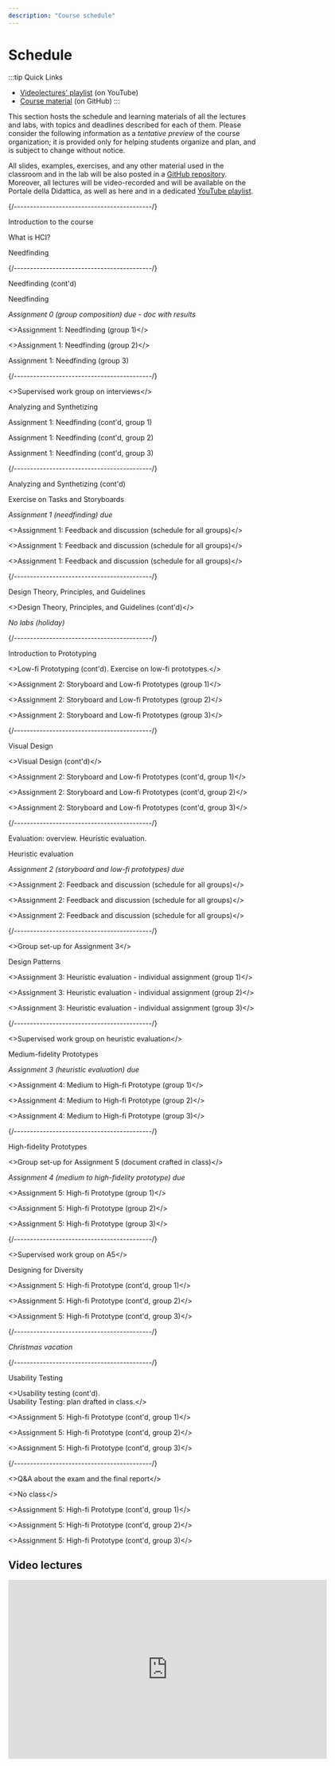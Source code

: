 ```yaml
---
description: "Course schedule"
---
```




# Schedule

:::tip Quick Links
* [Videolectures' playlist](https://www.youtube.com/playlist?list=PLs7DWGc_wmwRwGT5u9W9TKenphrJKtDss) (on YouTube)
* [Course material](https://github.com/polito-hci-2023/materials) (on GitHub)
:::

This section hosts the schedule and learning materials of all the lectures and labs, with topics and deadlines described for each of them. Please consider the following information as a _tentative preview_ of the course organization; it is provided only for helping students organize and plan, and is subject to change without notice.

All slides, examples, exercises, and any other material used in the classroom and in the lab will be also posted in a [GitHub repository](https://github.com/polito-hci-2023/materials). Moreover, all lectures will be video-recorded and will be available on the Portale della Didattica, as well as here and in a dedicated [YouTube playlist](https://www.youtube.com/playlist?list=PLs7DWGc_wmwRwGT5u9W9TKenphrJKtDss).

<LectureTable defaultTeacher="Luigi De Russis" defaultType="Lecture" showMaterial={false} language='EN'>

<LectureDivider topic='Week 01'/>{/*-------------------------------------------*/}

<LectureRow
    date="02/10/2023" time="14:30-16:00"
    video="https://youtu.be/S6_VuAk8taA"
    >
    <Link to="https://polito-hci-2023.github.io/materials/slides/00-intro.pdf" title="Course introduction slides in PDF">Introduction to the course</Link>
</LectureRow>

<LectureRow 
    date="03/10/2023" time="17:30-19:00"
    video="https://youtu.be/wWwFxNahoTA"
    >
    <Link to="https://polito-hci-2023.github.io/materials/slides/01-whatisHCI.pdf" title="Slides on introduction to HCI in PDF">What is HCI?</Link>
</LectureRow>

<LectureRow
    date="04/10/2023" time="13:00-14:30"
    video="https://youtu.be/9_OdwSfnElM"
    >
    <Link to="https://polito-hci-2023.github.io/materials/slides/02-needfinding.pdf" title="Needfinding slides in PDF">Needfinding</Link>
</LectureRow>

<LectureDivider topic='Week 02'/>{/*-------------------------------------------*/}

<LectureRow
    date="09/10/2023" time="14:30-16:00"
    video="https://youtu.be/wu4ASikBZZ8"
    >
    <span>Needfinding (cont'd)</span>
</LectureRow>

<LectureRow 
    date="10/10/2023" time="17:30-19:00" type="Exercise"
    video="https://youtu.be/uynZynu7EKE"
    >
    <Link to="https://polito-hci-2023.github.io/materials/slides/02b-needfinding-exercise.pdf" title="Exercise on needfinding">Needfinding</Link>
</LectureRow>

<LectureRow variant='success'
    date="10/10/2023" time="EOD" type="" teacher=""
    >
    <em>Assignment 0 (group composition) due - <Link to="https://docs.google.com/spreadsheets/d/1onS_mR75WWrs4NwDaIapE9KAfhRxd1jm8KXIem5h_nY" title="Groups-Themes match">doc with results</Link></em>
</LectureRow>

<LectureRow 
    date="11/10/2023" time="13:00-14:30" type="Lab" teacher="Alberto Monge Roffarello"
    >
    <><Link to="https://polito-hci-2023.github.io/materials/assignments/A1-needfinding.pdf" title="First assignment">Assignment 1: Needfinding</Link> (<Link to="https://docs.google.com/spreadsheets/d/1onS_mR75WWrs4NwDaIapE9KAfhRxd1jm8KXIem5h_nY" title="Groups-Themes match">group 1</Link>)</>
</LectureRow>

<LectureRow 
    date="11/10/2023" time="14:30-16:00" type="Lab" 
    >
    <><Link to="https://polito-hci-2023.github.io/materials/assignments/A1-needfinding.pdf" title="First assignment">Assignment 1: Needfinding</Link> (<Link to="https://docs.google.com/spreadsheets/d/1onS_mR75WWrs4NwDaIapE9KAfhRxd1jm8KXIem5h_nY" title="Groups-Themes match">group 2</Link>)</>
</LectureRow>

<LectureRow 
    date="11/10/2023" time="16:00-17:30" type="Lab" teacher="Tommaso Calò"
    ><Link to="https://polito-hci-2023.github.io/materials/assignments/A1-needfinding.pdf" title="First assignment">Assignment 1: Needfinding</Link> (<Link to="https://docs.google.com/spreadsheets/d/1onS_mR75WWrs4NwDaIapE9KAfhRxd1jm8KXIem5h_nY" title="Groups-Themes match">group 3</Link>)</LectureRow>

<LectureDivider topic='Week 03'/>{/*-------------------------------------------*/}

<LectureRow
    date="16/10/2023" time="14:30-16:00" type="Exercise"
    >
    <>Supervised work group on interviews</>
</LectureRow>

<LectureRow 
    date="17/10/2023" time="17:30-19:00"
    video="https://youtu.be/FAj3r1CTtkI"
    >
    <Link to="https://polito-hci-2023.github.io/materials/slides/03-analyzing.pdf" title="Task analysis, scenarios, and storyboards (PDF)">Analyzing and Synthetizing</Link>
</LectureRow>

<LectureRow 
    date="18/10/2023" time="13:00-14:30" type="Lab" teacher="Alberto Monge Roffarello"
    >Assignment 1: Needfinding (cont'd, group 1)</LectureRow>

<LectureRow 
    date="18/10/2023" time="14:30-16:00" type="Lab" teacher="Alberto Monge Roffarello"
    >Assignment 1: Needfinding (cont'd, group 2)</LectureRow>

<LectureRow 
    date="18/10/2023" time="16:00-17:30" type="Lab" teacher="Tommaso Calò"
    >Assignment 1: Needfinding (cont'd, group 3)</LectureRow>

<LectureDivider topic='Week 04'/>{/*-------------------------------------------*/}

<LectureRow
    date="23/10/2023" time="14:30-16:00"
    video="https://youtu.be/vpZgjmfiSPQ"
    >Analyzing and Synthetizing (cont'd)</LectureRow>

<LectureRow 
    date="24/10/2023" time="17:30-19:00" type="Exercise"
    video="https://youtu.be/OsPlTPsB2Oo"
    >
    <Link to="https://polito-hci-2023.github.io/materials/slides/03b-analyzing-exercise.pdf" title="Exercise on tasks and storyboards (PDF)">Exercise on Tasks and Storyboards</Link>
</LectureRow>

<LectureRow variant="success" date="24/10/2023" time="EOD" teacher="" type="">
    <em>Assignment 1 (needfinding) due</em>
</LectureRow>

<LectureRow 
    date="25/10/2023" time="13:00-14:30" type="Lab" teacher="All"
    >
    <>Assignment 1: Feedback and discussion (<Link to="https://docs.google.com/spreadsheets/d/1NngPG8eniNBA2pFE4qbOaYt1zSBjm6HF8UrwcEfHo_w" title="Schedule for the feedback session">schedule for all groups</Link>)</>
</LectureRow>

<LectureRow 
    date="25/10/2023" time="14:30-16:00" type="Lab" teacher="All"
    >
    <>Assignment 1: Feedback and discussion (<Link to="https://docs.google.com/spreadsheets/d/1NngPG8eniNBA2pFE4qbOaYt1zSBjm6HF8UrwcEfHo_w" title="Schedule for the feedback session">schedule for all groups</Link>)</>
</LectureRow>

<LectureRow 
    date="25/10/2023" time="16:00-17:30" type="Lab" teacher="All"
    >
    <>Assignment 1: Feedback and discussion (<Link to="https://docs.google.com/spreadsheets/d/1NngPG8eniNBA2pFE4qbOaYt1zSBjm6HF8UrwcEfHo_w" title="Schedule for the feedback session">schedule for all groups</Link>)</>
</LectureRow>

<LectureDivider topic='Week 05'/>{/*-------------------------------------------*/}

<LectureRow
    date="30/10/2023" time="14:30-16:00"
    video="https://youtu.be/q92i5Z-uiuI"
    >
    <Link to="https://polito-hci-2023.github.io/materials/slides/04-design-principles.pdf" title="Design theories, principles, and guidelines (PDF)">Design Theory, Principles, and Guidelines</Link>
</LectureRow>

<LectureRow 
    date="31/10/2023" time="17:30-19:00"
    video="https://youtu.be/X01UHPrYTAs"
    >
    <>Design Theory, Principles, and Guidelines (cont'd)</>
</LectureRow>

<LectureRow date="01/11/2023" variant="warning" type="" teacher=""
    >
    <em>No labs (holiday)</em>
</LectureRow>

<LectureDivider topic='Week 06'/>{/*-------------------------------------------*/}

<LectureRow
    date="06/11/2023" time="14:30-16:00"
    video="https://youtu.be/Fp8LKOxVI5s"
    >
    <Link to="https://polito-hci-2023.github.io/materials/slides/05-low-fi-prototypes.pdf" title="Prototyping">Introduction to Prototyping</Link>
</LectureRow>

<LectureRow 
    date="07/11/2023" time="17:30-19:00" type="Exercise"
    video="https://youtu.be/8ZqCF5ud4z4"
    >
    <>Low-fi Prototyping (cont'd). <Link to="https://polito-hci-2023.github.io/materials/slides/05b-low-fi-prototypes-exercise.pdf" title="Critique of low-fi prototypes">Exercise on low-fi prototypes</Link>.</>
</LectureRow>

<LectureRow 
    date="08/11/2023" time="13:00-14:30" type="Lab" teacher="Alberto Monge Roffarello"
    >
    <><Link to="https://polito-hci-2023.github.io/materials/assignments/A2-storyboard-paper-prototypes.pdf" title="Second assignment">Assignment 2: Storyboard and Low-fi Prototypes</Link> (group 1)</>
</LectureRow>

<LectureRow 
    date="08/11/2023" time="14:30-16:00" type="Lab" teacher="Luigi De Russis"
    >
    <><Link to="https://polito-hci-2023.github.io/materials/assignments/A2-storyboard-paper-prototypes.pdf" title="Second assignment">Assignment 2: Storyboard and Low-fi Prototypes</Link> (group 2)</>
</LectureRow>

<LectureRow 
    date="08/11/2023" time="16:00-17:30" type="Lab" teacher="Tommaso Calò"
    >
    <><Link to="https://polito-hci-2023.github.io/materials/assignments/A2-storyboard-paper-prototypes.pdf" title="Second assignment">Assignment 2: Storyboard and Low-fi Prototypes</Link> (group 3)</>
</LectureRow>

<LectureDivider topic='Week 07'/>{/*-------------------------------------------*/}

<LectureRow
    date="13/11/2023" time="14:30-16:00"
    video="https://youtu.be/R5C_xz_lZtA"
    >
    <Link to="https://polito-hci-2023.github.io/materials/slides/06-visualdesign.pdf" title="Visual design and navigation">Visual Design</Link>
</LectureRow>

<LectureRow 
    date="14/11/2023" time="17:30-19:00"
    video="https://youtu.be/JrBcXjsqmmo"
    >
    <>Visual Design (cont'd)</>
</LectureRow>

<LectureRow 
    date="15/11/2023" time="13:00-14:30" type="Lab" teacher="Alberto Monge Roffarello"
    >
    <>Assignment 2: Storyboard and Low-fi Prototypes (cont'd, group 1)</>
</LectureRow>

<LectureRow 
    date="15/11/2023" time="14:30-16:00" type="Lab" teacher="Luigi De Russis"
    >
    <>Assignment 2: Storyboard and Low-fi Prototypes (cont'd, group 2)</>
</LectureRow>

<LectureRow 
    date="15/11/2023" time="16:00-17:30" type="Lab" teacher="Tommaso Calò"
    >
    <>Assignment 2: Storyboard and Low-fi Prototypes (cont'd, group 3)</>
</LectureRow>

<LectureDivider topic='Week 08'/>{/*-------------------------------------------*/}

<LectureRow
    date="20/11/2023" time="14:30-16:00" 
    video="https://youtu.be/xQQ3f9DV5Lo"
    teacher="Alberto Monge Roffarello"
    >
    <Link to="https://polito-hci-2023.github.io/materials/slides/07-heuristic-evaluation.pdf" title="Evaluation: Introduction and Heuristics">Evaluation: overview. Heuristic evaluation.</Link>
</LectureRow>

<LectureRow 
    date="21/11/2023" time="17:30-19:00"
    video="https://youtu.be/PwfQyt2ASwo"
    type="Exercise" teacher="Alberto Monge Roffarello"
    >
    <Link to="https://polito-hci-2023.github.io/materials/slides/07b-heuristic-evaluation-exercise.pdf" title="Exercise on Heuristic Evaluation">Heuristic evaluation</Link>
</LectureRow>

<LectureRow variant="success" date="21/11/2023" time="EOD" teacher="" type="">
    <em>Assignment 2 (storyboard and low-fi prototypes) due</em>
</LectureRow>

<LectureRow 
    date="22/11/2023" time="13:00-14:30" type="Lab" teacher="All"
    >
    <>Assignment 2: Feedback and discussion (<Link to="https://docs.google.com/spreadsheets/d/1W5maJ0hBiGLfgS_EttpQQM7CYw0moe1t9BIubdS7o5Y">schedule for all groups</Link>)</>
</LectureRow>

<LectureRow 
    date="22/11/2023" time="14:30-16:00" type="Lab" teacher="All"
    >
    <>Assignment 2: Feedback and discussion (<Link to="https://docs.google.com/spreadsheets/d/1W5maJ0hBiGLfgS_EttpQQM7CYw0moe1t9BIubdS7o5Y">schedule for all groups</Link>)</>
</LectureRow>

<LectureRow 
    date="22/11/2023" time="16:00-17:30" type="Lab" teacher="All"
    >
    <>Assignment 2: Feedback and discussion (<Link to="https://docs.google.com/spreadsheets/d/1W5maJ0hBiGLfgS_EttpQQM7CYw0moe1t9BIubdS7o5Y">schedule for all groups</Link>)</>
</LectureRow>

<LectureDivider topic='Week 09'/>{/*-------------------------------------------*/}

<LectureRow
    date="27/11/2023" time="14:30-16:00" type="Exercise" teacher="Alberto Monge Roffarello"
    >
    <>Group set-up for Assignment 3</>
</LectureRow>

<LectureRow 
    date="28/11/2023" time="17:30-19:00" teacher="Alberto Monge Roffarello"
    video="https://youtu.be/KWKWM-7V8to"
    >
    <Link to="https://polito-hci-2023.github.io/materials/slides/08-design-patterns.pdf" title="Design Patterns">Design Patterns</Link>
</LectureRow>

<LectureRow 
    date="29/11/2023" time="13:00-14:30" type="Lab" teacher="Alberto Monge Roffarello"
    >
    <><Link to="https://polito-hci-2023.github.io/materials/assignments/A3-heuristic-evaluation.pdf" title="Third assignment">Assignment 3: Heuristic evaluation - individual assignment</Link> (group 1)</>
</LectureRow>

<LectureRow 
    date="29/11/2023" time="14:30-16:00" type="Lab" teacher="Alberto Monge Roffarello"
    >
    <><Link to="https://polito-hci-2023.github.io/materials/assignments/A3-heuristic-evaluation.pdf" title="Third assignment">Assignment 3: Heuristic evaluation - individual assignment</Link> (group 2)</>
</LectureRow>

<LectureRow 
    date="29/11/2023" time="16:00-17:30" type="Lab" teacher="Tommaso Calò"
    >
    <><Link to="https://polito-hci-2023.github.io/materials/assignments/A3-heuristic-evaluation.pdf" title="Third assignment">Assignment 3: Heuristic evaluation - individual assignment</Link> (group 3)</>
</LectureRow>

<LectureDivider topic='Week 10'/>{/*-------------------------------------------*/}

<LectureRow
    date="04/12/2023" time="14:30-16:00" type="Exercise" teacher="Tommaso Calò"
    >
    <>Supervised work group on heuristic evaluation</>
</LectureRow>

<LectureRow 
    date="05/12/2023" time="17:30-19:00" teacher="Alberto Monge Roffarello"
    video="https://youtu.be/Zv-fkhRltIw"
    >
      <Link to="https://polito-hci-2023.github.io/materials/slides/09-mid-fi-prototypes.pdf" title="Medium fidelity prototypes">Medium-fidelity Prototypes</Link>
</LectureRow>

<LectureRow variant="success" date="05/12/2023" time="EOD" teacher="" type="">
    <em>Assignment 3 (heuristic evaluation) due</em>
</LectureRow>

<LectureRow 
    date="06/12/2023" time="13:00-14:30" type="Lab" teacher="Alberto Monge Roffarello"
    >
    <><Link to="https://polito-hci-2023.github.io/materials/assignments/A4-mid-to-hi-fidelity.pdf" title="Fourth assignment">Assignment 4: Medium to High-fi Prototype</Link> (group 1)</>
</LectureRow>

<LectureRow 
    date="06/12/2023" time="14:30-16:00" type="Lab" teacher="Alberto Monge Roffarello"
    >
    <><Link to="https://polito-hci-2023.github.io/materials/assignments/A4-mid-to-hi-fidelity.pdf" title="Fourth assignment">Assignment 4: Medium to High-fi Prototype</Link> (group 2)</>
</LectureRow>

<LectureRow 
    date="06/12/2023" time="16:00-17:30" type="Lab" teacher="Tommaso Calò"
    >
    <><Link to="https://polito-hci-2023.github.io/materials/assignments/A4-mid-to-hi-fidelity.pdf" title="Fourth assignment">Assignment 4: Medium to High-fi Prototype</Link> (group 3)</>
</LectureRow>

<LectureDivider topic='Week 11'/>{/*-------------------------------------------*/}

<LectureRow
    date="11/12/2023" time="14:30-16:00"
    video="https://youtu.be/4u3bjH1CQ_U"
    >
     <Link to="https://polito-hci-2023.github.io/materials/slides/10-hi-fi-prototypes.pdf" title="High fidelity prototypes">High-fidelity Prototypes</Link>
</LectureRow>

<LectureRow 
    date="12/12/2023" time="17:30-19:00" type="Exercise"
    >
    <>Group set-up for Assignment 5 (<Link to="https://polito-hci-2023.github.io/materials/slides/10a-tech-choices.pdf" title="Options for implementing the hi-fi prototypes">document crafted in class</Link>)</>
</LectureRow>

<LectureRow variant="success" date="12/12/2023" time="EOD" teacher="" type="">
    <em>Assignment 4 (medium to high-fidelity prototype) due</em>
</LectureRow>

<LectureRow 
    date="13/12/2023" time="13:00-14:30" type="Lab" teacher="Alberto Monge Roffarello"
    >
    <><Link to="https://polito-hci-2023.github.io/materials/assignments/A5-high-fidelity-prototype.pdf" title="Fifth assignment">Assignment 5: High-fi Prototype</Link> (group 1)</>
</LectureRow>

<LectureRow 
    date="13/12/2023" time="14:30-16:00" type="Lab"
    >
    <><Link to="https://polito-hci-2023.github.io/materials/assignments/A5-high-fidelity-prototype.pdf" title="Fifth assignment">Assignment 5: High-fi Prototype</Link> (group 2)</>
</LectureRow>

<LectureRow 
    date="13/12/2023" time="16:00-17:30" type="Lab" teacher="Tommaso Calò"
    >
    <><Link to="https://polito-hci-2023.github.io/materials/assignments/A5-high-fidelity-prototype.pdf" title="Fifth assignment">Assignment 5: High-fi Prototype</Link> (group 3)</>
</LectureRow>

<LectureDivider topic='Week 12'/>{/*-------------------------------------------*/}

<LectureRow
    date="18/12/2023" time="14:30-16:00" teacher="Alberto Monge Roffarello" type="Exercise"
    >
    <>Supervised work group on A5</>
</LectureRow>

<LectureRow 
    date="19/12/2023" time="17:30-19:00"
    video="https://youtu.be/o7P2PCKzous"
    >
    <Link to="https://polito-hci-2023.github.io/materials/slides/11-designing-diversity.pdf" title="Inclusive and universal design">Designing for Diversity</Link>
</LectureRow>

<LectureRow 
    date="20/12/2023" time="13:00-14:30" type="Lab" teacher="Alberto Monge Roffarello"
    >
    <>Assignment 5: High-fi Prototype (cont'd, group 1)</>
</LectureRow>

<LectureRow 
    date="20/12/2023" time="14:30-16:00" type="Lab"
    >
    <>Assignment 5: High-fi Prototype (cont'd, group 2)</>
</LectureRow>

<LectureRow 
    date="20/12/2023" time="16:00-17:30" type="Lab" teacher="Tommaso Calò"
    >
    <>Assignment 5: High-fi Prototype (cont'd, group 3)</>
</LectureRow>

<LectureDivider />{/*-------------------------------------------*/}

<LectureRow variant="warning" teacher="" type="">
    <em>Christmas vacation</em>
</LectureRow>

<LectureDivider topic='Week 13'/>{/*-------------------------------------------*/}

<LectureRow
    date="08/01/2024" time="14:30-16:00"
    video="https://youtu.be/RJVLImKrppo"
    >
    <Link to="https://polito-hci-2023.github.io/materials/slides/12-usability-testing.pdf" title="Usability testing">Usability Testing</Link>
</LectureRow>

<LectureRow 
    date="09/01/2024" time="17:30-19:00" type="Exercise"
    video="https://youtu.be/ZKFLg4l8ri8"
    >
    <>Usability testing (cont'd).<br/>
    <Link to="https://docs.google.com/document/d/1vaZ7w1Wg_fuDEifT1zvaNIvlYqwuEm8zlDdVva7v_lo" title="Usability plan drafted in class">Usability Testing: plan drafted in class.</Link></>
</LectureRow>

<LectureRow 
    date="10/01/2024" time="13:00-14:30" type="Lab" teacher="Luigi De Russis"
    >
    <>Assignment 5: High-fi Prototype (cont'd, group 1)</>
</LectureRow>

<LectureRow 
    date="10/01/2024" time="14:30-16:00" type="Lab"
    >
    <>Assignment 5: High-fi Prototype (cont'd, group 2)</>
</LectureRow>

<LectureRow 
    date="10/01/2024" time="16:00-17:30" type="Lab" teacher="Tommaso Calò"
    >
    <>Assignment 5: High-fi Prototype (cont'd, group 3)</>
</LectureRow>

<LectureDivider topic='Week 14'/>{/*-------------------------------------------*/}

<LectureRow
    date="15/01/2024" time="14:30-16:00"
    video="https://youtu.be/E44_WZvMieY"
    >
    <>Q&A about the exam and the final report</>
</LectureRow>

<LectureRow 
    date="16/01/2024" time="17:30-19:00" type="" variant="warning" teacher=""
    >
    <>No class</>
</LectureRow>

<LectureRow 
    date="17/01/2024" time="13:00-14:30" type="Lab"
    >
    <>Assignment 5: High-fi Prototype (cont'd, group 1)</>
</LectureRow>

<LectureRow 
    date="17/01/2024" time="14:30-16:00" type="Lab"
    >
    <>Assignment 5: High-fi Prototype (cont'd, group 2)</>
</LectureRow>

<LectureRow 
    date="17/01/2024" time="16:00-17:30" type="Lab" teacher="Tommaso Calò"
    >
    <>Assignment 5: High-fi Prototype (cont'd, group 3)</>
</LectureRow>

</LectureTable>

## Video lectures
<iframe width="640" height="360" src="https://www.youtube-nocookie.com/embed/videoseries?si=5A1NPTqfKzq99Xnv&amp;list=PLs7DWGc_wmwRwGT5u9W9TKenphrJKtDss" title="YouTube video player" frameBorder="0" allow="accelerometer; autoplay; clipboard-write; encrypted-media; gyroscope; picture-in-picture; web-share" allowFullScreen></iframe>

